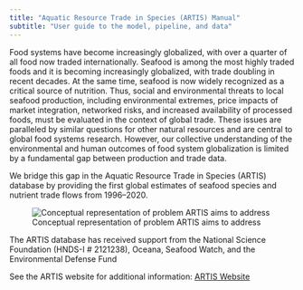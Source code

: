 ```yaml
---
title: "Aquatic Resource Trade in Species (ARTIS) Manual"
subtitle: "User guide to the model, pipeline, and data"
---
```


Food systems have become increasingly globalized, with over a quarter of all food now traded internationally. Seafood is among the most highly traded foods and it is becoming increasingly globalized, with trade doubling in recent decades. At the same time, seafood is now widely recognized as a critical source of nutrition. Thus, social and environmental threats to local seafood production, including environmental extremes, price impacts of market integration, networked risks, and increased availability of processed foods, must be evaluated in the context of global trade. These issues are paralleled by similar questions for other natural resources and are central to global food systems research. However, our collective understanding of the environmental and human outcomes of food system globalization is limited by a fundamental gap between production and trade data. 

We bridge this gap in the Aquatic Resource Trade in Species (ARTIS) database by providing the first global estimates of seafood species and nutrient trade flows from 1996–2020.

![Conceptual representation of problem ARTIS aims to address](images/artis_fig_V4.png)

The ARTIS database has received support from the National Science Foundation (HNDS-I # 2121238), Oceana, Seafood Watch, and the Environmental Defense Fund


::: {.callout-note title="More resources"}
See the ARTIS website for additional information: [ARTIS Website](https://artisdata.weebly.com/)
:::